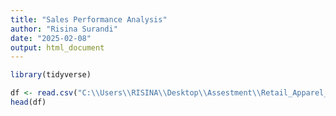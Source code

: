 ```yaml
---
title: "Sales Performance Analysis"
author: "Risina Surandi"
date: "2025-02-08"
output: html_document
---
```

```r
library(tidyverse)

df <- read.csv("C:\\Users\\RISINA\\Desktop\\Assestment\\Retail_Apparel_Data_06.02.25_v1.csv", stringsAsFactors = FALSE)
head(df)
```

